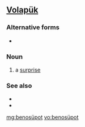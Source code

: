 ==[[Volapük]]==

===Alternative forms===
*{{l|vo|benosuypot}}

===Noun===
{{infl|vo|noun}}

# a [[surprise]]

===See also===
*{{l|vo|suypayd}}
*{{l|vo|süpäd}}

[[mg:benosüpot]]
[[vo:benosüpot]]